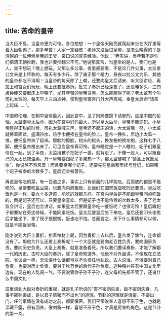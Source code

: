 ```yaml
---
---
---
```

title: 苦命的皇帝
---




当大臣不易，当皇帝更为可怜。各位想想：一个皇帝天刚亮就爬起来坐在大厅里等着大臣朝谒了，那多辛苦！大家一定疑惑：老师又没当过皇帝，是怎么晓得的？是清朝的一位侍候皇帝的王爷，亲口说的真实经验。他说：“老实讲，当年若不是你们把清王朝推翻，我也非要推翻它不可。”他说那真苦，当皇帝的是人，我们也是人，谁不想玩？晚上想玩，又那么多公事，夜里都要看，不是论几件公事，太监拿公文来是上秤称的，每天有多少斤。除了雍正那个精力，昼夜以批公文为乐，其他的皇帝都吃不消啊！当皇帝的每天除了上朝，还要向皇太后请安、听大臣讲经、再加上和宫女们玩玩、晚上还要批奏折，批完了奏折已经深夜了，还没睡多久，三四点钟便又要起床上早朝了。尤其年轻的皇帝贪睡，怎么能醒得了呢？老太监有个叫司礼太监的，每天早上三四点钟，便到皇帝寝宫门外大声高喊，奉皇太后命“请圣上起床……”。

中国的伦理，在朝中皇帝最大，回到宫中，见了妈妈要跪下请安的，这是中国的伦理。太监奉皇太后命，因为在宫中妈妈最大，所以皇太后命，皇帝不能违犯。小皇帝睡得正甜的时候，司礼太监喊三声，皇帝还不起床的话，大太监嘴一努，小太监就捧着面盆，盛满热水，热手巾便捂在皇帝的脸上。皇帝一挣扎，后边小太监一推，便把皇帝扶了起来。擦脸的擦脸，梳头的梳头，换龙袍的换龙袍，这样七手八脚，便把皇帝推出来了。可见当皇帝真可怜。皇帝睡觉是一个人睡的，妃子们跟皇帝在一起，到了半夜，太监用被子把妃子一裹，就背走了。不像一般人，可以跟自己的太太长夜温柔。万一皇帝要跟妃子多亲热一下，那太监便喊了“请圣上保重龙体”，你说煞不煞风景！而且要幸哪个妃子，还要先在皇后那里挂号登记，如果哪个妃子被幸的次数多了，皇后还会被警告。

再说皇帝吃的菜，有一百道之多，事实上只有前面的几样能吃，后面放的都是不能吃的。皇帝要吃盘豆腐，也要向内府报账，比我们在国宾饭店吃的还要贵。皇后吃饭也是一样，要九十多道菜，能吃的就那几样。在宫内皇后是不能跟皇帝同桌吃饭的，倒是妃子还可以，只要皇帝喜欢。但是妃子也不能侍候的次数太多，多了老太监会讲话，皇后也会讲话。如果皇太后要跟皇帝吃一餐饭呢？也很可怜！皇后跟妃子都要站在旁边侍候，不能同桌吃饭。皇太后要皇后坐下来吃，皇后还要叩头谢恩后才能坐下，拿了筷子抿抿嘴，饭也吃不饱。总而言之，天下什么事情都可以做，就是不能当皇帝。

刚才说到大臣上奏折，抬着棺材上朝，因为奏折上去以后，皇帝发了脾气，连命都没有了。那他为什么还要上奏折呢？一个大臣就是要向老百姓负责，要向国家负责，要向历史负责。大臣上奏折，就是准备着死。所以我们要读奏折，才能了解那一代的历史。古时大臣的奏折，除了皇帝知道外，他绝不对外面讲。不像现在立法院、省议会一样，无论讲什么话都可以不负责任地乱说。古人说话，不但要对自己负责，也要对历史负责，要对千秋万世的后代子孙负责。这种精神只有中国文化里边有。现在的人乱闹一气，不要说管你子孙不子孙，连父母祖先都不管了，还说什么中国文化！

这里谈到大臣对奏折的重视，就是孔子所说的“君不密则失臣，臣不密则失身，几事不密则害成，是以君子慎密而不出也”的道理。节卦的道理就是慎密，不要出门，任何事情在没有成功之前，都要慎密。我们平常说某人喜怒不形于色，也就是深藏不露，很有涵养，像刘备一样，喜怒不形于色，才真是厉害的角色。这是节卦的第一爻。